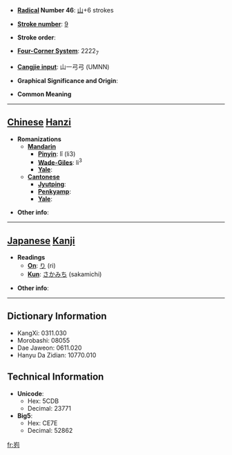 * '''[[Wiktionary:Chinese radical index| Radical]] Number 46''': [[Wiktionary:Chinese radical index 山|山]]+6 strokes

* '''[[Wiktionary:Chinese total strokes index|Stroke number]]''': [[Wiktionary:Chinese total strokes index 9|9]]

* '''Stroke order''': 

* '''[[Wiktionary:Chinese four corner index|Four-Corner System]]''': 2222<sub>7</sub>

* '''[[Wiktionary:Chinese Cangjie index|Cangjie input]]''': 山一弓弓 (UMNN)

* '''Graphical Significance and Origin''': 

* '''Common Meaning'''

----

== [[Chinese]] [[Hanzi]] ==

* '''Romanizations'''
** '''[[Mandarin]]'''
*** '''[[Pinyin]]''': lǐ (li3)
*** '''[[Wade-Giles]]''': li<sup>3</sup>
*** '''[[Yale]]''': 
** '''[[Cantonese]]'''
*** '''[[Jyutping]]''':
*** '''[[Penkyamp]]''': 
*** '''[[Yale]]''': 

* '''Other info''': 

----

== [[Japanese]] [[Kanji]] ==

* '''Readings'''
** '''[[On]]''': [[り]] (ri)
** '''[[Kun]]''': [[さかみち]] (sakamichi)

* '''Other info''':  

----

== Dictionary Information ==

* KangXi: 0311.030
* Morobashi: 08055
* Dae Jaweon: 0611.020
* Hanyu Da Zidian: 10770.010

== Technical Information ==

* '''Unicode''':
** Hex: 5CDB
** Decimal: 23771
* '''Big5''':
** Hex: CE7E
** Decimal: 52862

[[fr:峛]]